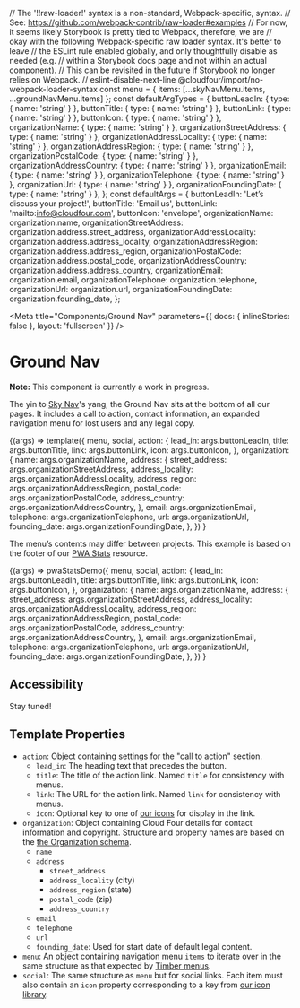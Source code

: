 // The '!!raw-loader!' syntax is a non-standard, Webpack-specific, syntax.
// See: https://github.com/webpack-contrib/raw-loader#examples
// For now, it seems likely Storybook is pretty tied to Webpack, therefore, we are
// okay with the following Webpack-specific raw loader syntax. It's better to leave
// the ESLint rule enabled globally, and only thoughtfully disable as needed (e.g.
// within a Storybook docs page and not within an actual component).
// This can be revisited in the future if Storybook no longer relies on Webpack.
// eslint-disable-next-line @cloudfour/import/no-webpack-loader-syntax
const menu = { items: [...skyNavMenu.items, ...groundNavMenu.items] };
const defaultArgTypes = {
  buttonLeadIn: { type: { name: 'string' } },
  buttonTitle: { type: { name: 'string' } },
  buttonLink: { type: { name: 'string' } },
  buttonIcon: { type: { name: 'string' } },
  organizationName: { type: { name: 'string' } },
  organizationStreetAddress: { type: { name: 'string' } },
  organizationAddressLocality: { type: { name: 'string' } },
  organizationAddressRegion: { type: { name: 'string' } },
  organizationPostalCode: { type: { name: 'string' } },
  organizationAddressCountry: { type: { name: 'string' } },
  organizationEmail: { type: { name: 'string' } },
  organizationTelephone: { type: { name: 'string' } },
  organizationUrl: { type: { name: 'string' } },
  organizationFoundingDate: { type: { name: 'string' } },
};
const defaultArgs = {
  buttonLeadIn: 'Let’s discuss your project!',
  buttonTitle: 'Email us',
  buttonLink: 'mailto:info@cloudfour.com',
  buttonIcon: 'envelope',
  organizationName: organization.name,
  organizationStreetAddress: organization.address.street_address,
  organizationAddressLocality: organization.address.address_locality,
  organizationAddressRegion: organization.address.address_region,
  organizationPostalCode: organization.address.postal_code,
  organizationAddressCountry: organization.address.address_country,
  organizationEmail: organization.email,
  organizationTelephone: organization.telephone,
  organizationUrl: organization.url,
  organizationFoundingDate: organization.founding_date,
};

<!--
Inline stories disabled so media queries will behave as expected within
embedded examples.
-->

<Meta
  title="Components/Ground Nav"
  parameters={{ docs: { inlineStories: false }, layout: 'fullscreen' }}
/>

# Ground Nav

**Note:** This component is currently a work in progress.

The yin to [Sky Nav](/docs/components-sky-nav--dark)'s yang, the Ground Nav sits at the bottom of all our pages. It includes a call to action, contact information, an expanded navigation menu for lost users and any legal copy.

<Canvas>
  <Story
    name="Cloud Four"
    // Currently storybook doesn't have support for nested or grouped args
    // So for now we are just making them all top-level
    // https://github.com/storybookjs/storybook/issues/11525
    // https://github.com/storybookjs/storybook/issues/10979
    args={defaultArgs}
    argTypes={defaultArgTypes}
  >
    {(args) =>
      template({
        menu,
        social,
        action: {
          lead_in: args.buttonLeadIn,
          title: args.buttonTitle,
          link: args.buttonLink,
          icon: args.buttonIcon,
        },
        organization: {
          name: args.organizationName,
          address: {
            street_address: args.organizationStreetAddress,
            address_locality: args.organizationAddressLocality,
            address_region: args.organizationAddressRegion,
            postal_code: args.organizationPostalCode,
            address_country: args.organizationAddressCountry,
          },
          email: args.organizationEmail,
          telephone: args.organizationTelephone,
          url: args.organizationUrl,
          founding_date: args.organizationFoundingDate,
        },
      })
    }
  </Story>
</Canvas>

The menu’s contents may differ between projects. This example is based on the footer of our [PWA Stats](https://www.pwastats.com/) resource.

<Canvas>
  <Story
    name="PWA Stats"
    argTypes={defaultArgTypes}
    args={{
      ...defaultArgs,
      buttonLeadIn: 'Help us build this resource!',
      buttonTitle: 'Contribute a story',
      buttonLink:
        'https://github.com/cloudfour/pwastats/issues/new?title=Submission:+New+Story',
      buttonIcon: 'brands/github',
    }}
    parameters={{
      docs: {
        source: {
          code: pwaStatsDemoSource,
        },
      },
    }}
  >
    {(args) =>
      pwaStatsDemo({
        menu,
        social,
        action: {
          lead_in: args.buttonLeadIn,
          title: args.buttonTitle,
          link: args.buttonLink,
          icon: args.buttonIcon,
        },
        organization: {
          name: args.organizationName,
          address: {
            street_address: args.organizationStreetAddress,
            address_locality: args.organizationAddressLocality,
            address_region: args.organizationAddressRegion,
            postal_code: args.organizationPostalCode,
            address_country: args.organizationAddressCountry,
          },
          email: args.organizationEmail,
          telephone: args.organizationTelephone,
          url: args.organizationUrl,
          founding_date: args.organizationFoundingDate,
        },
      })
    }
  </Story>
</Canvas>

## Accessibility

Stay tuned!

## Template Properties

- `action`: Object containing settings for the "call to action" section.
  - `lead_in`: The heading text that precedes the button.
  - `title`: The title of the action link. Named `title` for consistency with menus.
  - `link`: The URL for the action link. Named `link` for consistency with menus.
  - `icon`: Optional key to one of [our icons](/docs/design-icons--page) for display in the link.
- `organization`: Object containing Cloud Four details for contact information and copyright. Structure and property names are based on the [the Organization schema](https://schema.org/Organization).
  - `name`
  - `address`
    - `street_address`
    - `address_locality` (city)
    - `address_region` (state)
    - `postal_code` (zip)
    - `address_country`
  - `email`
  - `telephone`
  - `url`
  - `founding_date`: Used for start date of default legal content.
- `menu`: An object containing navigation menu `items` to iterate over in the same structure as that expected by [Timber menus](https://timber.github.io/docs/guides/menus/).
- `social`: The same structure as `menu` but for social links. Each item must also contain an `icon` property corresponding to a key from [our icon library](/docs/design-icons--page).
